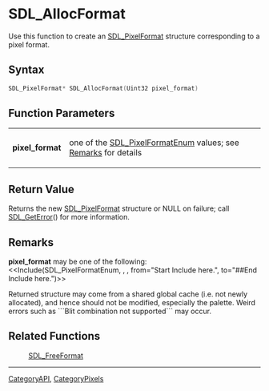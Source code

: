 
= SDL_AllocFormat =
Use this function to create an [[SDL_PixelFormat]] structure corresponding to a pixel format.


== Syntax ==
<syntaxhighlight lang='c++'>
SDL_PixelFormat* SDL_AllocFormat(Uint32 pixel_format)
</syntaxhighlight>

== Function Parameters ==
{|
|'''pixel_format'''
|one of the [[SDL_PixelFormatEnum]] values; see [[#Remarks|Remarks]] for details
|}

== Return Value ==
Returns the new [[SDL_PixelFormat]] structure or NULL on failure; call [[SDL_GetError]]() for more information.

== Remarks ==
'''pixel_format''' may be one of the following:
<<Include(SDL_PixelFormatEnum, , , from="Start Include here.", to="##End Include here.")>>

Returned structure may come from a shared global cache (i.e. not newly allocated), and hence should not be modified, especially the palette. Weird errors such as ```Blit combination not supported``` may occur.

== Related Functions ==
:[[SDL_FreeFormat]]

----
[[CategoryAPI]], [[CategoryPixels]]
